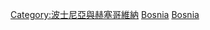 {{Commons category|Organizations of Bosnia and Herzegovina}}

[[Category:波士尼亞與赫塞哥維納|Category:波士尼亞與赫塞哥維納]]
[[Category:歐洲各國組織|Bosnia]]
[[Category:巴爾幹半島組織|Bosnia]]